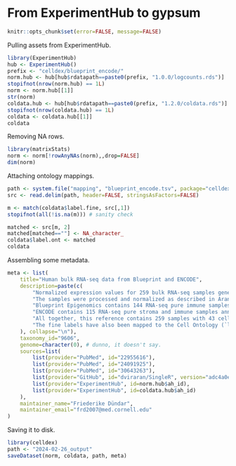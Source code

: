 # From ExperimentHub to gypsum

```r
knitr::opts_chunk$set(error=FALSE, message=FALSE)
```

Pulling assets from ExperimentHub.

```r
library(ExperimentHub)
hub <- ExperimentHub()
prefix <- "celldex/blueprint_encode/"
norm.hub <- hub[hub$rdatapath==paste0(prefix, "1.0.0/logcounts.rds")]
stopifnot(nrow(norm.hub) == 1L)
norm <- norm.hub[[1]]
str(norm)
coldata.hub <- hub[hub$rdatapath==paste0(prefix, "1.2.0/coldata.rds")] # fixed astrocyte misassignment
stopifnot(nrow(coldata.hub) == 1L)
coldata <- coldata.hub[[1]]
coldata
```

Removing NA rows.

```r
library(matrixStats)
norm <- norm[!rowAnyNAs(norm),,drop=FALSE]
dim(norm)
```

Attaching ontology mappings.

```r
path <- system.file("mapping", "blueprint_encode.tsv", package="celldex", mustWork=TRUE)
src <- read.delim(path, header=FALSE, stringsAsFactors=FALSE)

m <- match(coldata$label.fine, src[,1])
stopifnot(all(!is.na(m))) # sanity check

matched <- src[m, 2]
matched[matched==""] <- NA_character_
coldata$label.ont <- matched
coldata
```

Assembling some metadata.

```r
meta <- list(
    title="Human bulk RNA-seq data from Blueprint and ENCODE",
    description=paste(c(
        "Normalized expression values for 259 bulk RNA-seq samples generated by Blueprint and ENCODE from pure populations of stroma and immune cells (Martens and Stunnenberg, 2013; The ENCODE Consortium, 2012).",
        "The samples were processed and normalized as described in Aran, Looney and Liu et al. (2019), i.e., the raw RNA-seq counts were downloaded from Blueprint and ENCODE in 2016 and normalized via edgeR to log~2~-TPMs.",
        "Blueprint Epigenomics contains 144 RNA-seq pure immune samples annotated to 28 cell types.",
        "ENCODE contains 115 RNA-seq pure stroma and immune samples annotated to 17 cell types.",
        "All together, this reference contains 259 samples with 43 cell types (`label.fine`), manually aggregated into 24 broad classes (`label.main`).",
        "The fine labels have also been mapped to the Cell Ontology (`label.ont`)."
    ), collapse="\n"),
    taxonomy_id="9606",
    genome=character(0), # dunno, it doesn't say.
    sources=list(
        list(provider="PubMed", id="22955616"),
        list(provider="PubMed", id="24091925"),
        list(provider="PubMed", id="30643263"),
        list(provider="GitHub", id="dviraran/SingleR", version="adc4a0e4d5cfa79db18f3821f51a02cbd6484710"),
        list(provider="ExperimentHub", id=norm.hub$ah_id),
        list(provider="ExperimentHub", id=coldata.hub$ah_id)
    ),
    maintainer_name="Friederike Dündar",
    maintainer_email="frd2007@med.cornell.edu"
)
```

Saving it to disk.

```r
library(celldex)
path <- "2024-02-26_output"
saveDataset(norm, coldata, path, meta)
```
